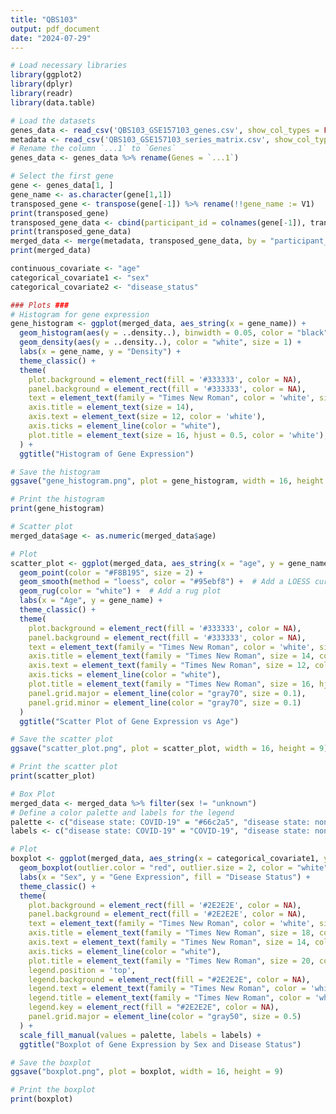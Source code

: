 ```yaml
---
title: "QBS103"
output: pdf_document
date: "2024-07-29"
---
```


```r
# Load necessary libraries
library(ggplot2)
library(dplyr)
library(readr)
library(data.table)
```

```r
# Load the datasets
genes_data <- read_csv('QBS103_GSE157103_genes.csv', show_col_types = FALSE)
metadata <- read_csv('QBS103_GSE157103_series_matrix.csv', show_col_types = FALSE)
# Rename the column `...1` to `Genes`
genes_data <- genes_data %>% rename(Genes = `...1`)
```

```r
# Select the first gene
gene <- genes_data[1, ]
gene_name <- as.character(gene[1,1])
transposed_gene <- transpose(gene[-1]) %>% rename(!!gene_name := V1)
print(transposed_gene)
transposed_gene_data <- cbind(participant_id = colnames(gene[-1]), transposed_gene)
print(transposed_gene_data)
merged_data <- merge(metadata, transposed_gene_data, by = "participant_id")
print(merged_data)
```



```r
continuous_covariate <- "age" 
categorical_covariate1 <- "sex" 
categorical_covariate2 <- "disease_status" 
```

```r
### Plots ###
# Histogram for gene expression
gene_histogram <- ggplot(merged_data, aes_string(x = gene_name)) + 
  geom_histogram(aes(y = ..density..), binwidth = 0.05, color = "black", fill = "#1dddeb", alpha = 0.7) + 
  geom_density(aes(y = ..density..), color = "white", size = 1) +
  labs(x = gene_name, y = "Density") +
  theme_classic() +
  theme(
    plot.background = element_rect(fill = '#333333', color = NA),
    panel.background = element_rect(fill = '#333333', color = NA),
    text = element_text(family = "Times New Roman", color = 'white', size = 20),
    axis.title = element_text(size = 14),
    axis.text = element_text(size = 12, color = 'white'),
    axis.ticks = element_line(color = "white"),
    plot.title = element_text(size = 16, hjust = 0.5, color = 'white'),
  ) +
  ggtitle("Histogram of Gene Expression")

# Save the histogram
ggsave("gene_histogram.png", plot = gene_histogram, width = 16, height = 9)

# Print the histogram
print(gene_histogram)
```

```r
# Scatter plot
merged_data$age <- as.numeric(merged_data$age)

# Plot
scatter_plot <- ggplot(merged_data, aes_string(x = "age", y = gene_name)) + 
  geom_point(color = "#F8B195", size = 2) + 
  geom_smooth(method = "loess", color = "#95ebf8") +  # Add a LOESS curve
  geom_rug(color = "white") +  # Add a rug plot
  labs(x = "Age", y = gene_name) +
  theme_classic() +
  theme(
    plot.background = element_rect(fill = '#333333', color = NA),
    panel.background = element_rect(fill = '#333333', color = NA),
    text = element_text(family = "Times New Roman", color = 'white', size = 20),
    axis.title = element_text(family = "Times New Roman", size = 14, color = 'white'),
    axis.text = element_text(family = "Times New Roman", size = 12, color = 'white'),
    axis.ticks = element_line(color = "white"),
    plot.title = element_text(family = "Times New Roman", size = 16, hjust = 0.5, color = 'white'),
    panel.grid.major = element_line(color = "gray70", size = 0.1),
    panel.grid.minor = element_line(color = "gray70", size = 0.1)
  ) 
  ggtitle("Scatter Plot of Gene Expression vs Age")

# Save the scatter plot
ggsave("scatter_plot.png", plot = scatter_plot, width = 16, height = 9)

# Print the scatter plot
print(scatter_plot)
```

```r
# Box Plot
merged_data <- merged_data %>% filter(sex != "unknown")
# Define a color palette and labels for the legend
palette <- c("disease state: COVID-19" = "#66c2a5", "disease state: non-COVID-19" = "#fc8d62")
labels <- c("disease state: COVID-19" = "COVID-19", "disease state: non-COVID-19" = "non-COVID-19")

# Plot
boxplot <- ggplot(merged_data, aes_string(x = categorical_covariate1, y = gene_name, fill = categorical_covariate2)) + 
  geom_boxplot(outlier.color = "red", outlier.size = 2, color = "white") + 
  labs(x = "Sex", y = "Gene Expression", fill = "Disease Status") +
  theme_classic() +
  theme(
    plot.background = element_rect(fill = '#2E2E2E', color = NA),
    panel.background = element_rect(fill = '#2E2E2E', color = NA),
    text = element_text(family = "Times New Roman", color = 'white', size = 16),
    axis.title = element_text(family = "Times New Roman", size = 18, color = 'white'),
    axis.text = element_text(family = "Times New Roman", size = 14, color = 'white'),
    axis.ticks = element_line(color = "white"),
    plot.title = element_text(family = "Times New Roman", size = 20, color = 'white'),
    legend.position = 'top',
    legend.background = element_rect(fill = "#2E2E2E", color = NA),
    legend.text = element_text(family = "Times New Roman", color = 'white', size = 14),
    legend.title = element_text(family = "Times New Roman", color = 'white', size = 14),
    legend.key = element_rect(fill = "#2E2E2E", color = NA),
    panel.grid.major = element_line(color = "gray50", size = 0.5)
  ) +
  scale_fill_manual(values = palette, labels = labels) + 
  ggtitle("Boxplot of Gene Expression by Sex and Disease Status")

# Save the boxplot
ggsave("boxplot.png", plot = boxplot, width = 16, height = 9)

# Print the boxplot
print(boxplot)
```